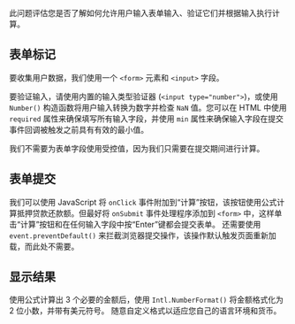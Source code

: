 
此问题评估您是否了解如何允许用户输入表单输入、验证它们并根据输入执行计算。

## 表单标记

要收集用户数据，我们使用一个 `<form>` 元素和 `<input>` 字段。

要验证输入，请使用内置的输入类型验证器 (`<input type="number">`)，或使用 `Number()` 构造函数将用户输入转换为数字并检查 `NaN` 值。您可以在 HTML 中使用 `required` 属性来确保填写所有输入字段，并使用 `min` 属性来确保输入字段在提交事件回调被触发之前具有有效的最小值。

我们不需要为表单字段使用受控值，因为我们只需要在提交期间进行计算。

## 表单提交

我们可以使用 JavaScript 将 `onClick` 事件附加到“计算”按钮，该按钮使用公式计算抵押贷款还款额。但最好将 `onSubmit` 事件处理程序添加到 `<form>` 中，这样单击“计算”按钮和在任何输入字段中按“Enter”键都会提交表单。 还需要使用 `event.preventDefault()` 来拦截浏览器提交操作，该操作默认触发页面重新加载，而此处不需要。

## 显示结果

使用公式计算出 3 个必要的金额后，使用 `Intl.NumberFormat()` 将金额格式化为 2 位小数，并带有美元符号。 随意自定义格式以适应您自己的语言环境和货币。

<TestCases />

<A11y />
